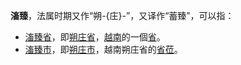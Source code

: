 '''滀臻'''，法属时期又作“朔-{庄}-”，又译作“蓄臻”，可以指：
* [[滀臻省|滀臻省]]，即[[朔庄省|朔庄省]]，[[越南|越南]]的一個[[省|省]]。
* [[滀臻市|滀臻市]]，即[[朔庄市|朔庄市]]，越南朔庄省的[[省莅|省莅]]。
{{disambig|Cat=二字地名消歧義}}